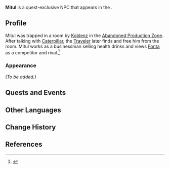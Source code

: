 {{Meta
<!-- Remove this template after adding the missing info -->
|missing_NPC_profile  = yes
<!--
|missing_NPC_idle     = yes
|missing_NPC_dialogue = yes
-->
}}
{{Character Infobox
|type             = Quest NPC
|image            = NPC Mitul.png
|realname         = <!-- Optional, if different from in-game name -->
|deceased         = <!-- Past (for deceased prior to events of the game) or free response -->
|region           = Fontaine
|location         = Fontaine
|affiliation      = 
|title            = 

|ancestry         = <!-- Clan/family -->
|father           = 
|mother           = 
|spouse           = 
|sibling          = 
|child            = 
|relative         = 

|voiceEN          = 
|voiceCN          = 
|voiceJP          = 
|voiceKR          = 
}}
'''Mitul''' is a quest-exclusive NPC that appears in the {{Quest|Scenes from Life in Meropide: Safe Operation}}.
<!--
==Location==
{{subst:#tag:gallery|
NPC Location {{subst:#titleparts:{{subst:PAGENAME}}}}.png{{subst:!}}{{subst:#titleparts:{{subst:PAGENAME}}}}'s location
NPC Location {{subst:#titleparts:{{subst:PAGENAME}}}} Context.png{{subst:!}}Additional context
}}
-->
==Profile==
Mitul was trapped in a room by [[Koblenz]] in the [[Abandoned Production Zone]]. After talking with [[Caterpillar]], the [[Traveler]] later finds and free him from the room. Mitul works as a businessman selling health drinks and views [[Fonta]] as a competitor and rival.<ref>{{Ref/Quest|Scenes from Life in Meropide: Safe Operation}}</ref>

===Appearance===
<!--Keep appearance section short and concise. Limit to 2 paragraphs with 3-4 sentences each.-->
''(To be added.)''

==Quests and Events==
{{Quests and Events}}
<!--
==Idle Quotes==
{{Dialogue Start}}
: {{DIcon|Idle}} {{Tx}}
:: {{A|VO {{subst:#titleparts:{{subst:PAGENAME}}}} 01.ogg}} "{{Tx}}"
{{Dialogue End}}

==Dialogue==
{{Dialogue Start}}
:'''{{subst:#titleparts:{{subst:PAGENAME}}}}:''' 
:{{DIcon}}
{{Dialogue End}}
<!--
==Event Dialogue==
===Event Name===
{{Dialogue Start}}
:'''{{subst:#titleparts:{{subst:PAGENAME}}}}:'''
{{Dialogue End}}
-->
==Other Languages==
{{Other Languages|default_hidden=1
|en      = Mitul
|zhs     = 米图尔
|zhs_rm  = Mǐtú'ěr
|zht     = 米圖爾
|zht_rm  = Mǐtú'ěr
|ja      = ミトゥル
|ja_rm   = Mituru
|ko      = 미툴
|ko_rm   = 
|es      = Mitul
|fr      = Mitul
|ru      = Митул
|th      = Mitul
|vi      = Mitul
|de      = Mitul
|id      = Mitul
|pt      = Mitul
|tr      = Mitul
|it      = Mitul
}}

==Change History==
{{Change History|4.1}}

==References==
{{Reflist}}